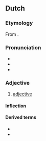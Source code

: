 ==Dutch==

===Etymology===
From {{suf|nl|bijvoegen|lijk}}.

===Pronunciation===
* {{IPA|nl|/bɛi̯ˈvux.lək/}}
* {{audio|nl|Nl-bijvoeglijk.ogg|Audio}}
* {{hyphenation|nl|bij|voeg|lijk}}

===Adjective===
{{nl-adj}}

# [[adjective]] {{defdate|from 16th c.}}

====Inflection====
{{nl-decl-adj}}

====Derived terms====
* {{l|nl|bijvoeglijkheid}}
* {{l|nl|bijvoeglijk naamwoord}}